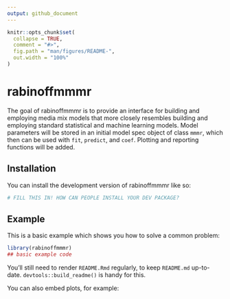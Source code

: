 ```yaml
---
output: github_document
---
```


<!-- README.md is generated from README.Rmd. Please edit that file -->

```r
knitr::opts_chunk$set(
  collapse = TRUE,
  comment = "#>",
  fig.path = "man/figures/README-",
  out.width = "100%"
)
```

# rabinoffmmmr

<!-- badges: start -->
<!-- badges: end -->

The goal of rabinoffmmmr is to provide an interface for building and employing media mix models that more closely resembles building and employing standard statistical and machine learning models. Model parameters will be stored in an initial model spec object of class `mmmr`, which then can be used with `fit`, `predict`, and `coef`. Plotting and reporting functions will be added.

## Installation

You can install the development version of rabinoffmmmr like so:

``` r
# FILL THIS IN! HOW CAN PEOPLE INSTALL YOUR DEV PACKAGE?
```

## Example

This is a basic example which shows you how to solve a common problem:

```r
library(rabinoffmmmr)
## basic example code
```

You'll still need to render `README.Rmd` regularly, to keep `README.md` up-to-date. `devtools::build_readme()` is handy for this.

You can also embed plots, for example:
